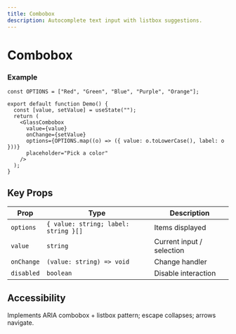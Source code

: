 ```yaml
---
title: Combobox
description: Autocomplete text input with listbox suggestions.
---
```


# Combobox

### Example

```tsx
const OPTIONS = ["Red", "Green", "Blue", "Purple", "Orange"];

export default function Demo() {
  const [value, setValue] = useState("");
  return (
    <GlassCombobox
      value={value}
      onChange={setValue}
      options={OPTIONS.map((o) => ({ value: o.toLowerCase(), label: o }))}
      placeholder="Pick a color"
    />
  );
}
```

## Key Props

| Prop       | Type                                 | Description               |
| ---------- | ------------------------------------ | ------------------------- |
| `options`  | `{ value: string; label: string }[]` | Items displayed           |
| `value`    | `string`                             | Current input / selection |
| `onChange` | `(value: string) => void`            | Change handler            |
| `disabled` | `boolean`                            | Disable interaction       |

## Accessibility

Implements ARIA combobox + listbox pattern; escape collapses; arrows navigate.
